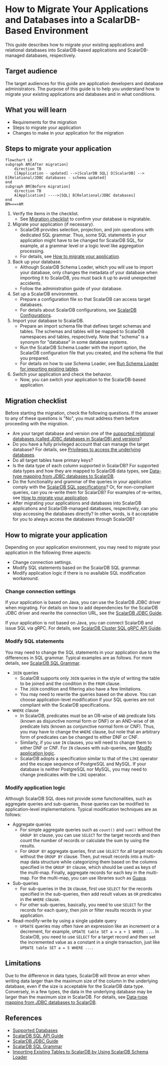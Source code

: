 # How to Migrate Your Applications and Databases into a ScalarDB-Based Environment

This guide describes how to migrate your existing applications and relational databases into ScalarDB-based applications and ScalarDB-managed databases, respectively.

## Target audience

The target audiences for this guide are application developers and database administrators. The purpose of this guide is to help you understand how to migrate your existing applications and databases and in what conditions.

## What you will learn

- Requirements for the migration
- Steps to migrate your application
- Changes to make in your application for the migration

## Steps to migrate your application

```mermaid
flowchart LR
subgraph AM[After migration]
    direction TB
    C[Application - updated] -->|ScalarDB SQL| D[ScalarDB] --> E[Relational/JDBC databases - schema updated]
end
subgraph BM[Before migration]
    direction TB
    A[Application] ---->|SQL| B[Relational/JDBC databases]
end
BM===>AM
```

1. Verify the items in the checklist.
   - See [Migration checklist](#migration-checklist) to confirm your database is migratable.
2. Migrate your application (if necessary).
   - ScalarDB provides selection, projection, and join operations with dedicated SQL grammar. Thus, some SQL statements in your application might have to be changed for ScalarDB SQL, for example, at a grammar level or a logic level like aggregation processing.
   - For details, see [How to migrate your application](#how-to-migrate-your-application).
3. Back up your database.
   - Although ScalarDB Schema Loader, which you will use to import your database, only changes the metadata of your database when importing it to ScalarDB, you must back it up to avoid unexpected accidents.
   - Follow the administration guide of your database.
4. Set up a ScalarDB environment.
   - Prepare a configuration file so that ScalarDB can access target databases.
   - For details about ScalarDB configurations, see [ScalarDB Configurations](https://github.com/scalar-labs/scalardb/blob/master/docs/configurations.mdx).
5. Import your database to ScalarDB.
   - Prepare an import schema file that defines target schemas and tables. The schemas and tables will be mapped to ScalarDB namespaces and tables, respectively. Note that "schema" is a synonym for "database" in some database systems.
   - Run the ScalarDB Schema Loader with the import option, the ScalarDB configuration file that you created, and the schema file that you prepared.
   - For details on how to use Schema Loader, see [Run Schema Loader for importing existing tables](https://github.com/scalar-labs/scalardb/blob/master/docs/schema-loader-import.mdx#run-schema-loader-for-importing-existing-tables).
6. Switch your application and check the behavior.
   - Now, you can switch your application to the ScalarDB-based application.

## Migration checklist

Before starting the migration, check the following questions. If the answer to any of these questions is "No", you must address them before proceeding with the migration.

- Are your target database and version one of the [supported relational databases (called JDBC databases in ScalarDB) and versions](https://github.com/scalar-labs/scalardb/blob/master/docs/scalardb-supported-databases.mdx#jdbc-databases)?
- Do you have a fully privileged account that can manage the target database? For details, see [Privileges to access the underlying databases](https://github.com/scalar-labs/scalardb/blob/master/docs/requirements.mdx#privileges-to-access-the-underlying-databases).
- Do all target tables have primary keys?
- Is the data type of each column supported in ScalarDB? For supported data types and how they are mapped to ScalarDB data types, see [Data-type mapping from JDBC databases to ScalarDB](https://github.com/scalar-labs/scalardb/blob/master/docs/schema-loader-import.mdx#data-type-mapping-from-jdbc-databases-to-scalardb).
- Do the functionality and grammar of the queries in your application comply with the [ScalarDB SQL specifications](./grammar.mdx)? Or, for non-compliant queries, can you re-write them for ScalarDB? For examples of re-writes, see [How to migrate your application](#how-to-migrate-your-application).
- After migrating your applications and databases into ScalarDB applications and ScalarDB-managed databases, respectively, can you stop accessing the databases directly? In other words, is it acceptable for you to always access the databases through ScalarDB?

## How to migrate your application

Depending on your application environment, you may need to migrate your application in the following three aspects:
 
- Change connection settings.
- Modify SQL statements based on the ScalarDB SQL grammar.
- Modify application logic if there is no available SQL modification workaround.

### Change connection settings

If your application is based on Java, you can use the ScalarDB JDBC driver when migrating. For details on how to add dependencies for the ScalarDB JDBC driver and rewrite the connection URL, see the [ScalarDB JDBC Guide](./jdbc-guide.mdx).

If your application is not based on Java, you can connect ScalarDB and issue SQL via gRPC. For details, see [ScalarDB Cluster SQL gRPC API Guide](https://github.com/scalar-labs/scalardb-cluster/blob/main/docs/scalardb-cluster-sql-grpc-api-guide.mdx).

### Modify SQL statements

You may need to change the SQL statements in your application due to the differences in SQL grammar. Typical examples are as follows. For more details, see [ScalarDB SQL Grammar](./grammar.mdx).

- `JOIN` queries
  - ScalarDB supports only `JOIN` queries in the style of writing the table to be joined and the condition in the `FROM` clause.
  - The `JOIN` condition and filtering also have a few limitations.
  - You may need to rewrite the queries based on the above. You can choose application-level modification if your SQL queries are not compliant with the ScalarDB specifications.
- `WHERE` clause
  - In ScalarDB, predicates must be an OR-wise of `AND` predicate lists (known as disjunctive normal form or DNF) or an AND-wise of `OR` predicate lists (known as conjunctive normal form or CNF). Thus, you may have to change the `WHERE` clause, but note that an arbitrary form of predicates can be changed to either DNF or CNF.
  - Similarly, if you use `IN` clauses, you will need to change them to either DNF or CNF. For `IN` clauses with sub-queries, see [Modify application logic](#modify-application-logic).
  - ScalarDB adopts a specification similar to that of the `LIKE` operator and the escape sequence of PostgreSQL and MySQL. If your database is neither PostgreSQL nor MySQL, you may need to change predicates with the `LIKE` operator.

### Modify application logic

Although ScalarDB SQL does not provide some functionalities, such as aggregate queries and sub-queries, those queries can be modified to application-level implementations. Typical modification techniques are as follows:

- Aggregate queries
  - For simple aggregate queries such as `count()` and `sum()` without the `GROUP BY` clause, you can use `SELECT` for the target records and then count the number of records or calculate the sum by using the results.
  - For `GROUP BY` aggregate queries, first use `SELECT` for all target records without the `GROUP BY` clause. Then, put result records into a multi-map data structure while categorizing them based on the columns specified in the `GROUP BY` clause, which should be used as keys of the multi-map. Finally, aggregate records for each key in the multi-map. For the multi-map, you can use libraries such as [Guava](https://github.com/google/guava).
- Sub-queries
  - For sub-queries in the `IN` clause, first use `SELECT` for the records specified in the sub-queries, then add result values as `OR` predicates in the `WHERE` clause.
  - For other sub-queries, basically, you need to use `SELECT` for the records for each query, then join or filter results records in your application.
- Read-modify-write by using a single update query
  - `UPDATE` queries may often have an expression like an increment or a decrement, for example, `UPDATE table SET a = a + 1 WHERE ...`. In ScalarDB, you need to use `SELECT` for a target record and then set the incremented value as a constant in a single transaction, just like `UPDATE table SET a = 5 WHERE ...`.

## Limitations

Due to the difference in data types, ScalarDB will throw an error when writing data larger than the maximum size of the column in the underlying database, even if the size is acceptable for the ScalarDB data type. Conversely, in a few types, the data in the underlying database may be larger than the maximum size in ScalarDB. For details, see [Data-type mapping from JDBC databases to ScalarDB](https://github.com/scalar-labs/scalardb/blob/master/docs/schema-loader-import.mdx#data-type-mapping-from-jdbc-databases-to-scalardb).

## References

- [Supported Databases](https://github.com/scalar-labs/scalardb/blob/master/docs/scalardb-supported-databases.mdx)
- [ScalarDB SQL API Guide](./sql-api-guide.mdx)
- [ScalarDB JDBC Guide](./jdbc-guide.mdx)
- [ScalarDB SQL Grammar](./grammar.mdx)
- [Importing Existing Tables to ScalarDB by Using ScalarDB Schema Loader](https://github.com/scalar-labs/scalardb/blob/master/docs/schema-loader-import.mdx)
